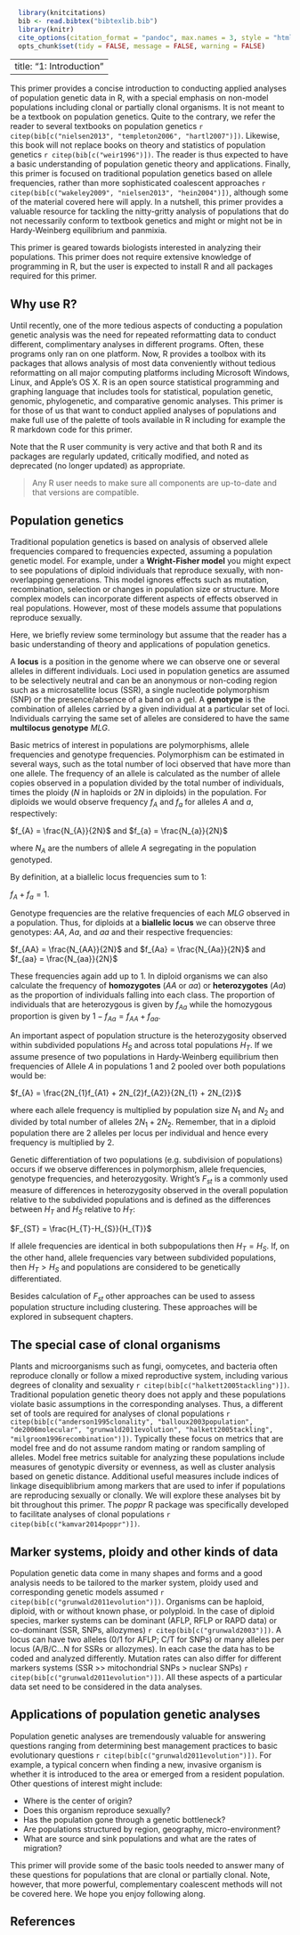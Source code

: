```r
  library(knitcitations)
  bib <- read.bibtex("bibtexlib.bib")
  library(knitr)
  cite_options(citation_format = "pandoc", max.names = 3, style = "html", hyperlink = "to.doc")
  opts_chunk$set(tidy = FALSE, message = FALSE, warning = FALSE) 
```
---
title: "1: Introduction"
---

This primer provides a concise introduction to conducting applied analyses of population genetic data in R, with a special emphasis on non-model populations including clonal or partially clonal organisms. It is not meant to be a textbook on population genetics. Quite to the contrary, we refer the reader to several textbooks on population genetics `r citep(bib[c("nielsen2013", "templeton2006", "hartl2007")])`. Likewise, this book will not replace books on theory and statistics of population genetics `r citep(bib[c("weir1996")])`. The reader is thus expected to have a basic understanding of population genetic theory and applications. Finally, this primer is focused on traditional population genetics based on allele frequencies, rather than more sophisticated coalescent approaches `r citep(bib[c("wakeley2009", "nielsen2013", "hein2004")])`, although some of the material covered here will apply. In a nutshell, this primer provides a valuable resource for tackling the nitty-gritty analysis of populations that do not necessarily conform to textbook genetics and might or might not be in Hardy-Weinberg equilibrium and panmixia. 

This primer is geared towards biologists interested in analyzing their populations. This primer does not require extensive knowledge of programming in R, but the user is expected to install R and all packages required for this primer. 

Why use R?
-----

Until recently, one of the more tedious aspects of conducting a population genetic analysis was the need for repeated reformatting data to conduct different, complimentary analyses in different programs. Often, these programs only ran on one platform. Now, R provides a toolbox with its packages that allows analysis of most data conveniently without tedious reformatting on all major computing platforms including Microsoft Windows, Linux, and Apple's OS X. R is an open source statistical programming and graphing language that includes tools for statistical, population genetic, genomic, phylogenetic, and comparative genomic analyses. This primer is for those of us that want to conduct applied analyses of populations and make full use of the palette of tools available in R including for example the R markdown code for this primer.

Note that the R user community is very active and that both R and its packages are regularly updated, critically modified, and noted as deprecated (no longer updated) as appropriate. 

> Any R user needs to make sure all components are up-to-date and that versions are compatible. 

Population genetics
----

Traditional population genetics is based on analysis of observed allele frequencies compared to frequencies expected, assuming a population genetic model. For example, under a **Wright-Fisher model** you might expect to see populations of diploid individuals that reproduce sexually, with non-overlapping generations. This model ignores effects such as mutation, recombination, selection or changes in population size or structure. More complex models can incorporate different aspects of effects observed in real populations. However, most of these models assume that populations reproduce sexually. 

Here, we briefly review some terminology but assume that the reader has a basic understanding of theory and applications of population genetics.

A **locus** is a position in the genome where we can observe one or several alleles in different individuals. Loci used in population genetics are assumed to be selectively neutral and can be an anonymous or non-coding region such as a microsatellite locus (SSR), a single nucleotide polymorphism (SNP) or the presence/absence of a band on a gel. A **genotype** is the combination of alleles carried by a  given individual at a particular set of loci. Individuals carrying the same set of alleles are considered to have the same **multilocus genotype** $MLG$. 

Basic metrics of interest in populations are polymorphisms, allele frequencies and genotype frequencies. Polymorphism can be estimated in several ways, such as the total number of loci observed that have more than one allele. The frequency of an allele is calculated as the number of allele copies observed in a population divided by the total number of individuals, times the ploidy ($N$ in haploids or $2N$ in diploids) in the population. For diploids we would observe frequency $f_{A}$ and $f_{a}$ for alleles $A$ and $a$, respectively:
 
$f_{A} = \frac{N_{A}}{2N}$ and $f_{a} = \frac{N_{a}}{2N}$

where $N_{A}$ are the numbers of allele $A$ segregating in the population genotyped. 

By definition, at a biallelic locus frequencies sum to 1: 

$f_{A} + f_{a} = 1$.

Genotype frequencies are the relative frequencies of each $MLG$ observed in a population. Thus, for diploids at a **biallelic locus** we can observe three genotypes: $AA$, $Aa$, and $aa$ and their respective frequencies:

$f_{AA} = \frac{N_{AA}}{2N}$ and $f_{Aa} = \frac{N_{Aa}}{2N}$ and $f_{aa} = \frac{N_{aa}}{2N}$ 

These frequencies again add up to 1. In diploid organisms we can also calculate the frequency of **homozygotes** ($AA$ or $aa$) or **heterozygotes** ($Aa$) as the proportion of individuals falling into each class. The proportion of individuals that are heterozygous is given by $f_{Aa}$ while the homozygous proportion is given by $1-f_{Aa} = f_{AA}+f_{aa}$.

An important aspect of population structure is the heterozygosity observed within subdivided populations $H_{S}$ and across total populations $H_{T}$. If we assume presence of two populations in Hardy-Weinberg equilibrium then frequencies of Allele $A$ in populations 1 and 2 pooled over both populations would be:

$f_{A} = \frac{2N_{1}f_{A1} + 2N_{2}f_{A2}}{2N_{1} + 2N_{2}}$

where each allele frequency is multiplied by population size $N_{1}$ and $N_{2}$ and divided by total number of alleles $2N_{1} + 2N_{2}$. Remember, that in a diploid population there are 2 alleles per locus per individual and hence every frequency is multiplied by 2. 

Genetic differentiation of two populations (e.g. subdivision of populations) occurs if we observe differences in polymorphism, allele frequencies, genotype frequencies, and heterozygosity. Wright's  $F_{st}$ is a commonly used measure of differences in heterozygosity observed in the overall population relative to the subdivided populations and is defined as the differences between $H_{T}$ and $H_{S}$ relative to $H_{T}$:

$F_{ST} = \frac{H_{T}-H_{S}}{H_{T}}$

If allele frequencies are identical in both subpopulations then $H_{T} = H_{S}$. If, on the other hand, allele frequencies vary between subdivided populations, then $H_{T} > H_{S}$ and populations are considered to be genetically differentiated.

Besides calculation of $F_{st}$  other approaches can be used to assess population structure including clustering. These approaches will be explored in subsequent chapters.

The special case of clonal organisms
----

Plants and microorganisms such as fungi, oomycetes, and bacteria often reproduce clonally or follow a mixed reproductive system, including various degrees of clonality and sexuality `r citep(bib[c("halkett2005tackling")])`. Traditional population genetic theory does not apply and these populations violate basic assumptions in the corresponding analyses. Thus, a different set of tools are required for analyses of clonal populations `r citep(bib[c("anderson1995clonality", "balloux2003population", "de2006molecular", "grunwald2011evolution", "halkett2005tackling", "milgroom1996recombination")])`. Typically these focus on metrics that are model free and do not assume random mating or random sampling of alleles. Model free metrics suitable for analyzing these populations include measures of genotypic diversity or evenness, as well as cluster analysis based on genetic distance. Additional useful measures include indices of linkage disequiblibrium among markers that are used to infer if populations are reproducing sexually or clonally. We will explore these analyses bit by bit throughout this primer. The *poppr* R package was specifically developed to facilitate analyses of clonal populations `r citep(bib[c("kamvar2014poppr")])`.

Marker systems, ploidy and other kinds of data
----

Population genetic data come in many shapes and forms and a good analysis needs to be tailored to the marker system, ploidy used and corresponding genetic models assumed `r citep(bib[c("grunwald2011evolution")])`. Organisms can be haploid, diploid, with or without known phase, or polyploid. In the case of diploid species, marker systems can be dominant (AFLP, RFLP or RAPD data) or co-dominant (SSR, SNPs, allozymes) `r citep(bib[c("grunwald2003")])`. A locus can have two alleles (0/1 for AFLP; C/T for SNPs) or many alleles per locus (A/B/C...N for SSRs or allozymes). In each case the data has to be coded and analyzed differently. Mutation rates can also differ for different markers systems (SSR >> mitochondrial SNPs > nuclear SNPs) `r citep(bib[c("grunwald2011evolution")])`. All these aspects of a particular data set need to be considered in the data analyses.

Applications of population genetic analyses
----

Population genetic analyses are tremendously valuable for answering questions ranging from determining best management practices to basic evolutionary questions `r citep(bib[c("grunwald2011evolution")])`. For example, a typical concern when finding a new, invasive organism is whether it is introduced to the area or emerged from a resident population. Other questions of interest might include:

 - Where is the center of origin? 
 - Does this organism reproduce sexually? 
 - Has the population gone through a genetic bottleneck? 
 - Are populations structured by region, geography, micro-environment? 
 - What are source and sink populations and what are the rates of migration? 
 
This primer will provide some of the basic tools needed to answer many of these questions for populations that are clonal or partially clonal. Note, however, that more powerful, complementary coalescent methods will not be covered here. We hope you enjoy following along. 

References
----------

<!--- ref --->